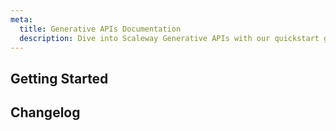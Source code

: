 ```yaml
---
meta:
  title: Generative APIs Documentation
  description: Dive into Scaleway Generative APIs with our quickstart guides, how-tos, tutorials and more.
---
```


<ProductHeader
   productName="Generative APIs"
   productLogo="inference"
   description="Dive into seamless language processing with our easy-to-use LLM endpoints. Perfect for everything from data analysis to creative tasks, all with clear pricing."
   url="/ai-data/managed-inference/quickstart"
   label="Generative APIs Quickstart"
/>

## Getting Started

<Grid>
    <SummaryCard
        title="Quickstart"
        icon="rocket"
        description="Learn how to create, connect to, and delete a Generative APIs endpoint in a few steps."
        label="View Quickstart"
        url="/ai-data/managed-inference/quickstart/"
    />
    <SummaryCard
        title="Concepts"
        icon="information-circle-outline"
        description="Core concepts that give you a better understanding of Scaleway Generative APIs."
        label="View Concepts"
        url="/ai-data/managed-inference/concepts/"
    />
    <SummaryCard
        title="How-tos"
        icon="help-circle-outline"
        description="Check our guides about creating and managing Generative APIs endpoints."
        label="View How-tos"
        url="/ai-data/managed-inference/how-to/"
    />
    <SummaryCard
        title="Additional content"
        icon="book-open-outline"
        description="Guides to help you choose a Generative APIs endpoint, understand pricing and advanced configuration."
        label="View additional content"
        url="/ai-data/managed-inference/reference-content/"
    />
</Grid>

<ClickableBanner
    productLogo="cli"
    title="Generative APIs API"
    description="Learn how to create and manage your Scaleway Generative APIs endpoints through the API."
    url="https://www.scaleway.com/en/developers/api/inference/"
    label="Go to Generative APIs API"
/>

## Changelog

<ChangelogList
    productName="managed-inference"
    numberOfChanges={3}
/>
